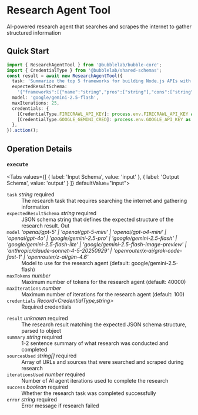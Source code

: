 # Research Agent Tool

AI-powered research agent that searches and scrapes the internet to gather structured information


## Quick Start

```typescript
import { ResearchAgentTool } from '@bubblelab/bubble-core';
import { CredentialType } from '@bubblelab/shared-schemas';
const result = await new ResearchAgentTool({
  task: 'Summarize the top 5 frameworks for building Node.js APIs with pros/cons.',
  expectedResultSchema:
    '{"frameworks":[{"name":"string","pros":["string"],"cons":["string"]}],"summary":"string"}',
  model: 'google/gemini-2.5-flash',
  maxIterations: 25,
  credentials: {
    [CredentialType.FIRECRAWL_API_KEY]: process.env.FIRECRAWL_API_KEY as string,
    [CredentialType.GOOGLE_GEMINI_CRED]: process.env.GOOGLE_API_KEY as string,
  },
}).action();
```

## Operation Details

### `execute`

<Tabs values={[
  { label: 'Input Schema', value: 'input' },
  { label: 'Output Schema', value: 'output' }
]} defaultValue="input">
  <TabItem value="input">

<div className="schema-card">
<dl>
  <dt><code>task</code> <em>string</em> <span style={{color:'#d32f2f',fontWeight:600}}>required</span></dt>
  <dd>The research task that requires searching the internet and gathering information</dd>

  <dt><code>expectedResultSchema</code> <em>string</em> <span style={{color:'#d32f2f',fontWeight:600}}>required</span></dt>
  <dd>JSON schema string that defines the expected structure of the research result. Out</dd>

  <dt><code>model</code> <em>'openai/gpt-5' | 'openai/gpt-5-mini' | 'openai/gpt-o4-mini' | 'openai/gpt-4o' | 'google/gemini-2.5-pro' | 'google/gemini-2.5-flash' | 'google/gemini-2.5-flash-lite' | 'google/gemini-2.5-flash-image-preview' | 'anthropic/claude-sonnet-4-5-20250929' | 'openrouter/x-ai/grok-code-fast-1' | 'openrouter/z-ai/glm-4.6'</em> </dt>
  <dd>Model to use for the research agent (default: google/gemini-2.5-flash)</dd>

  <dt><code>maxTokens</code> <em>number</em> </dt>
  <dd>Maximum number of tokens for the research agent (default: 40000)</dd>

  <dt><code>maxIterations</code> <em>number</em> </dt>
  <dd>Maximum number of iterations for the research agent (default: 100)</dd>

  <dt><code>credentials</code> <em>Record&lt;CredentialType,string&gt;</em> </dt>
  <dd>Required credentials</dd>
</dl>

</div>

  </TabItem>
  <TabItem value="output">

<div className="schema-card">
<dl>
  <dt><code>result</code> <em>unknown</em> <span style={{color:'#d32f2f',fontWeight:600}}>required</span></dt>
  <dd>The research result matching the expected JSON schema structure, parsed to object</dd>

  <dt><code>summary</code> <em>string</em> <span style={{color:'#d32f2f',fontWeight:600}}>required</span></dt>
  <dd>1-2 sentence summary of what research was conducted and completed</dd>

  <dt><code>sourcesUsed</code> <em>string[]</em> <span style={{color:'#d32f2f',fontWeight:600}}>required</span></dt>
  <dd>Array of URLs and sources that were searched and scraped during research</dd>

  <dt><code>iterationsUsed</code> <em>number</em> <span style={{color:'#d32f2f',fontWeight:600}}>required</span></dt>
  <dd>Number of AI agent iterations used to complete the research</dd>

  <dt><code>success</code> <em>boolean</em> <span style={{color:'#d32f2f',fontWeight:600}}>required</span></dt>
  <dd>Whether the research task was completed successfully</dd>

  <dt><code>error</code> <em>string</em> <span style={{color:'#d32f2f',fontWeight:600}}>required</span></dt>
  <dd>Error message if research failed</dd>
</dl>

</div>

  </TabItem>
</Tabs>

